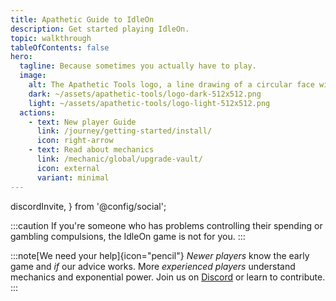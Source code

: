 ```yaml
---
title: Apathetic Guide to IdleOn
description: Get started playing IdleOn.
topic: walkthrough
tableOfContents: false
hero:
  tagline: Because sometimes you actually have to play.
  image:
    alt: The Apathetic Tools logo, a line drawing of a circular face with a horizontal line for a mouth.
    dark: ~/assets/apathetic-tools/logo-dark-512x512.png
    light: ~/assets/apathetic-tools/logo-light-512x512.png
  actions:
    - text: New player Guide
      link: /journey/getting-started/install/
      icon: right-arrow
    - text: Read about mechanics
      link: /mechanic/global/upgrade-vault/
      icon: external
      variant: minimal
---
```


  discordInvite,
} from '@config/social';

:::caution
If you're someone who has problems controlling their spending or gambling compulsions, the IdleOn game is not for you.
:::

:::note[We need your help]{icon="pencil"}
*Newer players* know the early game and *if* our advice works.
More *experienced players* understand mechanics and exponential power. 
Join us on <a href={discordInvite}>Discord</a> or learn to <BaseLink href="/site/contribute">contribute</BaseLink>.
:::
